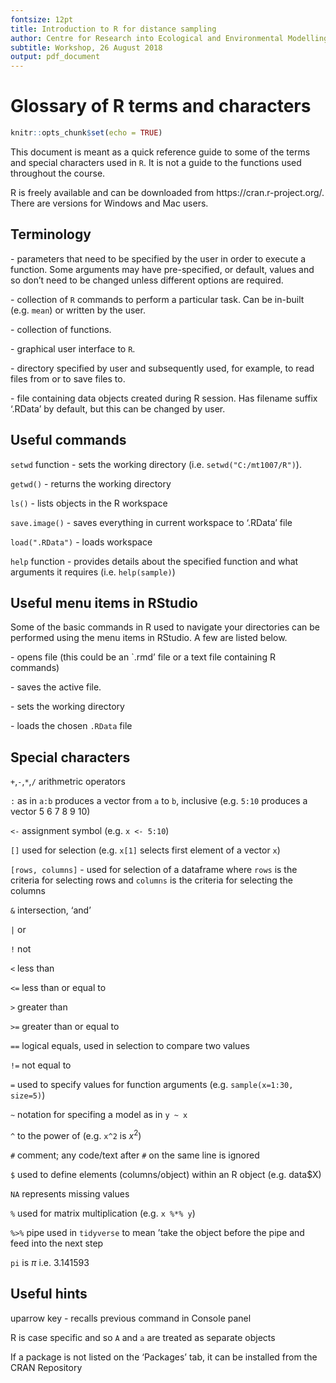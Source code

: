 ---
fontsize: 12pt
title: Introduction to R for distance sampling
author: Centre for Research into Ecological and Environmental Modelling
subtitle: Workshop, 26 August 2018
output: pdf_document
---

# Glossary of R terms and characters

```{r setup, include=FALSE}
knitr::opts_chunk$set(echo = TRUE)
```
This document is meant as a quick reference guide to some of the terms and special characters used in `R`. It is not a guide to the functions used throughout the course.  

R is freely available and can be downloaded from https://cran.r-project.org/. There are versions for Windows and Mac users. 

## Terminology

\textbf{arguments/default values} - parameters that need to be specified by the user in order to execute a function. Some arguments may have pre-specified, or default, values and so don't need to be changed unless different options are required. 

\textbf{function} - collection of `R` commands to perform a particular task. Can be in-built (e.g. `mean`) or written by the user.

\textbf{package} - collection of functions.

\textbf{Rstudio} - graphical user interface to `R`.

\textbf{working directory} - directory specified by user and subsequently used, for example, to read files from or to save files to. 

\textbf{workspace} - file containing data objects created during R session. Has filename suffix '.RData' by default, but this can be changed by user.

## Useful commands

`setwd` function - sets the working directory (i.e. `setwd("C:/mt1007/R")`). 

`getwd()` - returns the working directory

`ls()` - lists objects in the R workspace

`save.image()` - saves everything in current workspace to '.RData' file

`load(".RData")` - loads workspace

`help` function - provides details about the specified function and what arguments it requires (i.e. `help(sample)`)

## Useful menu items in RStudio

Some of the basic commands in R used to navigate your directories can be performed using the menu items in RStudio. A few are listed below. 

\textbf{File > Open file} - opens file (this could be an `.rmd' file or a text file containing R commands)

\textbf{File > Save} - saves the active file. 

\textbf{Session > Set working directory > Choose directory} - sets the working directory

\textbf{Session > Load workspace} - loads the chosen `.RData` file

## Special characters

`+`,`-`,`*`,`/` arithmetric operators

`:` as in `a:b` produces a vector from `a` to `b`, inclusive (e.g. `5:10` produces a vector 5 6 7 8 9 10)

`<-`  assignment symbol (e.g. `x <- 5:10`)

`[]`  used for selection (e.g. `x[1]` selects first element of a vector `x`) 

`[rows, columns]` - used for selection of a dataframe where `rows` is the criteria for selecting rows and `columns` is the criteria for selecting the columns

`&` intersection, 'and' 

`|` or

`!` not 

`<` less than

`<=` less than or equal to

`>` greater than

`>=` greater than or equal to

`==` logical equals, used in selection to compare two values

`!=` not equal to 

`=` used to specify values for function arguments (e.g. `sample(x=1:30, size=5)`)

`~` notation for specifing a model as in `y ~ x` 

`^` to the power of (e.g. `x^2` is $x^2$)

`#` comment; any code/text after `#` on the same line is ignored 

`$` used to define elements (columns/object) within an R object (e.g. data$X)

`NA` represents missing values 

`%` used for matrix multiplication (e.g. `x %*% y`)

`%>%` pipe used in `tidyverse` to mean 'take the object before the pipe and feed into the next step

`pi` is $\pi$ i.e. 3.141593

## Useful hints

uparrow key - recalls previous command in Console panel 

R is case specific and so `A` and `a` are treated as separate objects   

If a package is not listed on the 'Packages' tab, it can be installed from the CRAN Repository

